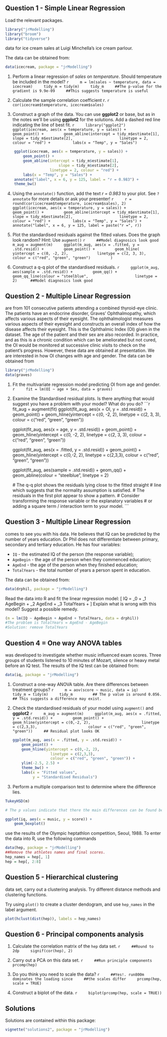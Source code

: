 ## Question 1 - Simple Linear Regression

Load the relevant packages.

```r
library("jrModelling")
library("broom")
library("tidyverse")
```

\newthought{Consider the} data for ice cream sales at Luigi Minchella's ice cream parlour.

The data can be obtained from:
```r
data(icecream, package = "jrModelling")
```

1. Perform a linear regression of $sales$ on $temperature$. Should temperature be included in the model?
    ```r
    m = lm(sales ~ temperature, data = icecream)
    tidy_m = tidy(m)
    tidy_m
    ##The p-value for the gradient is 9.9e-09
    ##This suggests temperature is useful
    ```

2. Calculate the sample correlation coefficient $r$.
    ```r
    cor(icecream$temperature, icecream$sales)
    ```

3. Construct a graph of the data. You can use **ggplot2** or base, but as in the notes we'll be using **ggplot2** for the solutions. Add a dashed red line indicating the line of best fit.
    ```r
    library("ggplot2")
    ggplot(icecream, aes(x = temperature, y = sales)) +
        geom_point() +
        geom_abline(intercept = tidy_m$estimate[1],
                        slope = tidy_m$estimate[2],
                    linetype = 2, colour = "red") + 
        labs(x = "Temp", y = "Sales")
    ```

```r
    ggplot(icecream, aes(x = temperature, y = sales)) +
        geom_point() +
        geom_abline(intercept = tidy_m$estimate[1],
                        slope = tidy_m$estimate[2],
                    linetype = 2, colour = "red") + 
        labs(x = "Temp", y = "Sales") + 
    annotate("label", x = 6, y = 125, label = "r = 0.983") + 
    theme_bw()
```

4. Using the `annotate()` function, add the text *r = 0.983* to your plot. See `?annotate` for more details or ask your presenter!
    ```r
    r = round(cor(icecream$temperature, icecream$sales), 2)
    ggplot(icecream, aes(x = temperature, y = sales)) +
        geom_point() +
        geom_abline(intercept = tidy_m$estimate[1],
                        slope = tidy_m$estimate[2],
                    linetype = 2, colour = "red") + 
        labs(x = "Temp", y = "Sales") + 
    annotate("label", x = 6, y = 125, label = paste("r =", r))
    ```

5. Plot the standardised residuals against the fitted values. Does the graph
look random? Hint: Use `augment()`
    ```r
    ##Model diagnosics look good
    m_aug = augment(m)
    ggplot(m_aug, aes(x = .fitted, y = .std.resid)) +
        geom_point() +
        geom_hline(
            yintercept = c(0, -2, 2),
            linetype = c(2, 3, 3),
            colour = c("red", "green", "green")
        )
    ```

6. Construct a q-q plot of the standardised residuals.
    ```r
    ggplot(m_aug, aes(sample = .std.resid)) +
        geom_qq() +
        geom_qq_line(colour = "steelblue",
                    linetype = 2) 
    ##Model diagnosics look good
    ```

## Question 2 - Multiple Linear Regression

\newthought{The data} are from 101 consecutive patients attending a combined
thyroid-eye clinic. The patients have an endocrine disorder, Graves'
Ophthalmopathy, which affects various aspects of their eyesight. The
ophthalmologist measures various aspects of their eyesight and constructs an
overall index of how the disease affects their eyesight. This is the
Ophthalmic Index (OI) given in the dataset. The age of the patient and their
sex are also recorded. In practice, and as this is a chronic condition which
can be ameliorated but not cured, the OI would be monitored at successive
clinic visits to check on the patient's progress. However, these data are
obtained at presentation. We are interested in how OI changes with age and
gender. The data can be obtained from
```r
library("jrModelling")
data(graves)
```

1. Fit the multivariate regression model predicting OI from age and gender.
    ```r
    fit = lm(OI ~ age + Sex, data = graves)
    ```

2. Examine the Standardised residual plots. Is there anything that would
suggest you have a problem with your model? What do you do?
    ```r
    fit_aug = augment(fit)
    ggplot(fit_aug, aes(x = OI,
                        y = .std.resid)) +
        geom_point() +
        geom_hline(yintercept = c(0, -2, 2),
                   linetype = c(2, 3, 3),
                   colour = c("red", "green", "green"))

    ggplot(fit_aug, aes(x = age, 
                        y = .std.resid)) +
        geom_point() +
        geom_hline(yintercept = c(0, -2, 2),
                   linetype = c(2, 3, 3),
                   colour = c("red", "green", "green"))
    
    ggplot(fit_aug, aes(x = .fitted, y = .std.resid)) +
        geom_point() + 
        geom_hline(yintercept = c(0,-2, 2), 
                     linetype = c(2,3,3), 
                     colour = c("red", "green", "green"))
    
    ggplot(fit_aug, aes(sample = .std.resid)) +
        geom_qq() +
        geom_abline(colour = "steelblue",
                    linetype = 2)
    
    # The q-q plot shows the residuals lying close to the fitted straight 
    # line which suggests that the normality assumption is satisfied.
    # The residuals in the first plot appear to show a pattern. 
    # Consider transforming the response variable or the explanatory variables
    # or adding a square term / interaction term to your model.
    ```

## Question 3 - Multiple Linear Regression

\newthought{Dr Phil} comes to see you with his data. He believes that IQ can be
predicted by the number of years education. Dr Phil does not differentiate
between primary, secondary and tertiary education. He has four variables:

- `IQ` - the estimated IQ of the person (the response variable);
- `AgeBegin` - the age of the person when they commenced education;
- `AgeEnd` - the age of the person when they finished education;
- `TotalYears` - the total number of years a person spent in education.

The data can be obtained from:
```r
data(drphil, package = "jrModelling")
```

Read the data into R and fit the linear regression model:
\[
IQ = \beta_0 + \beta_1 AgeBegin + \beta_2 AgeEnd + \beta_3 TotalYears + \epsilon
\]
Explain what is wrong with this model? Suggest a possible remedy. 
```r
(m = lm(IQ ~ AgeBegin + AgeEnd + TotalYears, data = drphil))
#The problem is TotalYears = AgeEnd - AgeBegin
#Solution: remove TotalYears
```


## Question 4 = One way ANOVA tables

\newthought{A pilot study} was developed to investigate whether music
influenced exam scores. Three groups of students listened to 10 minutes of
Mozart, silence or heavy metal before an IQ test. The results of the IQ test
can be obtained from:
```r
data(iq, package = "jrModelling")
```

1. Construct a one-way ANOVA table. Are there differences between treatment groups?
    ```r
    m = aov(score ~ music, data = iq)
    tidy_m = tidy(m)
    tidy_m    
    ## The p value is around 0.056.
    ## This suggests a difference may exist.
    ```

2. Check the standardised residuals of your model using `augment()` and **ggplot2**
    ```r
    m_aug = augment(m)
    ggplot(m_aug, aes(x = .fitted, y = .std.resid)) +
        geom_point() + 
        geom_hline(yintercept = c(0,-2, 2), 
                     linetype = c(2,3,3), 
                     colour = c("red", "green", "green"))
    ## Residual plot looks OK
    ```

    ```r
    ggplot(m_aug, aes(x = .fitted, y = .std.resid)) +
        geom_point() + 
        geom_hline(yintercept = c(0,-2, 2), 
                     linetype = c(2,3,3), 
                     colour = c("red", "green", "green")) +
        ylim(-2.5, 2.5) +
        theme_bw() +
        labs(x = "Fitted values",
             y = "Standardised Residuals")
    ```

3. Perform a multiple comparison test to determine where the difference lies.
```r
TukeyHSD(m)

# The p values indicate that there the main differences can be found between the Mozart - Heavy Metal & Silence - Heavy Metal comparisons. Looking at the boxplot we can see that the iq scores for participants listening to Heavy Metal were lower than those listening to Mozart or silence. However, there was not much difference in performance between those listening to Mozart compared to those listening to silence.

ggplot(iq, aes(x = music, y = score)) +
    geom_boxplot()
```


\newthought{The following sections} use the results of the Olympic heptathlon
competition, Seoul, 1988. To enter the data into R, use the following commands
```r
data(hep, package = "jrModelling")
##Remove the athletes names and final scores.
hep_names = hep[, 1]
hep = hep[, 2:8]
```

## Question 5 - Hierarchical clustering

\newthought{Using the heptathlon} data set, carry out a clustering analysis. Try
different distance methods and clustering functions.

Try using `plot()` to create a cluster dendogram, and use `hep_names` in the label argument. 

```r
plot(hclust(dist(hep)), labels = hep_names)
```

## Question 6 - Principal components analysis

1. Calculate the correlation matrix of the `hep` data set.
    ```r
    ##Round to 2dp
    signif(cor(hep), 2)
    ```

2. Carry out a PCA on this data set.
    ```r
    ##Run principle components
    prcomp(hep)
    ```

3. Do you think you need to scale the data?
    ```r
    ##Yes!. run800m dominates the loading since
    ##the scales differ
    prcomp(hep, scale = TRUE)
    ```

4. Construct a biplot of the data.
    ```r
    biplot(prcomp(hep, scale = TRUE))
    ```

## Solutions

Solutions are contained within this package:
```r
vignette("solutions2", package = "jrModelling")
```

